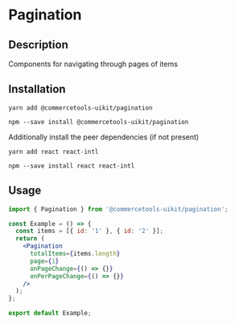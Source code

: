 

<Meta of={PaginationStories} />

# Pagination

## Description

Components for navigating through pages of items

## Installation

```
yarn add @commercetools-uikit/pagination
```

```
npm --save install @commercetools-uikit/pagination
```

Additionally install the peer dependencies (if not present)

```
yarn add react react-intl
```

```
npm --save install react react-intl
```

## Usage

```jsx
import { Pagination } from '@commercetools-uikit/pagination';

const Example = () => {
  const items = [{ id: '1' }, { id: '2' }];
  return (
    <Pagination
      totalItems={items.length}
      page={1}
      onPageChange={() => {}}
      onPerPageChange={() => {}}
    />
  );
};

export default Example;
```

<Canvas>
  <Story of={PaginationStories.Default} height="100vh" />
</Canvas>
